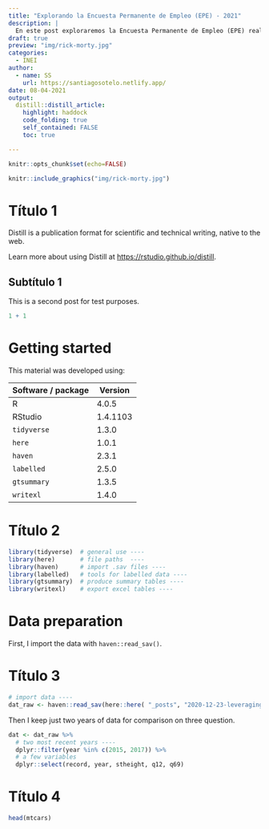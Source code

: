 ```yaml
---
title: "Explorando la Encuesta Permanente de Empleo (EPE) - 2021"
description: |
  En este post exploraremos la Encuesta Permanente de Empleo (EPE) realizada en fecha tal. La base de datos puedes descargarla aquí. Empecemos.    
draft: true
preview: "img/rick-morty.jpg"
categories:
  - INEI
author:
  - name: SS
    url: https://santiagosotelo.netlify.app/
date: 08-04-2021
output:
  distill::distill_article:
    highlight: haddock
    code_folding: true
    self_contained: FALSE
    toc: true

---
```


```r
knitr::opts_chunk$set(echo=FALSE)
```

```r

knitr::include_graphics("img/rick-morty.jpg")

```


# Título 1

Distill is a publication format for scientific and technical writing, native to the web.

Learn more about using Distill at <https://rstudio.github.io/distill>.

## Subtítulo 1

This is a second post for test purposes.

```r
1 + 1
```


# Getting started 

This material was developed using:

| Software / package  | Version               |
|---------------------|-----------------------|
| R                   | 4.0.5                 | 
| RStudio             | 1.4.1103              | 
| `tidyverse`         | 1.3.0                 |
| `here`              | 1.0.1                 |
| `haven`             | 2.3.1                 |
| `labelled`          | 2.5.0                 |
| `gtsummary`         | 1.3.5                 |
| `writexl`           | 1.4.0                 |

# Título 2

```r
library(tidyverse)  # general use ----
library(here)       # file paths  ----
library(haven)      # import .sav files ----  
library(labelled)   # tools for labelled data ----
library(gtsummary)  # produce summary tables ----
library(writexl)    # export excel tables ----
```

# Data preparation

First, I import the data with `haven::read_sav()`.

# Título 3

```r
# import data ----
dat_raw <- haven::read_sav(here::here( "_posts", "2020-12-23-leveraging-labelled-data-in-r", "data", "sadc_2017_national.sav"))
```

Then I keep just two years of data for comparison on three question.

```r
dat <- dat_raw %>% 
  # two most recent years ----
  dplyr::filter(year %in% c(2015, 2017)) %>% 
  # a few variables
  dplyr::select(record, year, stheight, q12, q69) 
```

# Título 4

```r
head(mtcars)
```


